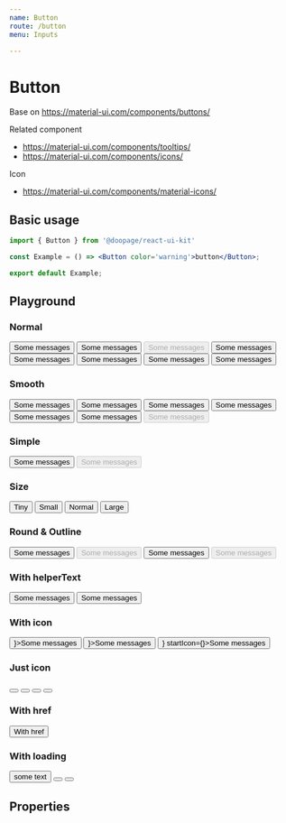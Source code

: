 ```yaml
---
name: Button
route: /button
menu: Inputs

---
```






# Button
Base on https://material-ui.com/components/buttons/

Related component
- https://material-ui.com/components/tooltips/
- https://material-ui.com/components/icons/

Icon
- https://material-ui.com/components/material-icons/

## Basic usage

```jsx
import { Button } from '@doopage/react-ui-kit'

const Example = () => <Button color='warning'>button</Button>;

export default Example;
```

## Playground

### Normal
<Playground>
  <Button color='primary'>Some messages</Button>
  <Button color='info'>Some messages</Button>
  <Button color='warning' disabled>Some messages</Button>
  <Button color='success'>Some messages</Button>
  <Button color='danger'>Some messages</Button>
  <Button color='rose'>Some messages</Button>
  <Button color='gray'>Some messages</Button>
  <Button color='white'>Some messages</Button>
</Playground>

### Smooth
<Playground>
  <Button color='primary' smooth>Some messages</Button>
  <Button color='info' smooth>Some messages</Button>
  <Button color='warning' smooth>Some messages</Button>
  <Button color='success' smooth>Some messages</Button>
  <Button color='danger' smooth>Some messages</Button>
  <Button color='gray' smooth>Some messages</Button>
  <Button color='primary' smooth disabled>Some messages</Button>
</Playground>

### Simple
<Playground>
  <Button simple color='primary'>Some messages</Button>
  <Button simple color='info' disabled>Some messages</Button>
</Playground>

### Size
<Playground>
  <Button size='tiny' color='info'>Tiny</Button>
  <Button size='small' color='success'>Small</Button>
  <Button size='normal' color='warning'>Normal</Button>
  <Button size='large' color='danger'>Large</Button>
</Playground>

### Round & Outline
<Playground>
  <Button round>Some messages</Button>
  <Button round disabled color='success'>Some messages</Button>
  <Button outline>Some messages</Button>
  <Button outline disabled>Some messages</Button>
</Playground>

### With helperText
<Playground>
  <Button fullWidth upcaseText helperText='this is heplerText'>Some messages</Button>
  <Button helperText='this is heplerText' placement='right'>Some messages</Button>
</Playground>

### With icon
<Playground>
  <Button color='info' startIcon={<AdbIcon />}>Some messages</Button>
  <Button color='success' simple endIcon={<AdbIcon />}>Some messages</Button>
  <Button color='success' outline endIcon={<AdbIcon />} startIcon={<AdbIcon />}>Some messages</Button>
</Playground>

### Just icon
<Playground>
  <Button justIcon size='tiny' color='info' outline><AdbIcon /></Button>
  <Button justIcon size='small' color='success' simple><AdbIcon /></Button>
  <Button justIcon size='normal' color='warning' round><AdbIcon /></Button>
  <Button justIcon size='large' color='danger'><AdbIcon /></Button>
</Playground>

### With href
<Playground>
  <Button href='https://www.npmjs.com/package/@doopage/react-ui-kit'>With href</Button>
</Playground>

### With loading
<Playground>
  <Button loading>some text</Button>
  <Button loading justIcon><AdbIcon /></Button>
  <Button loading justIcon size='small'><AdbIcon /></Button>
</Playground>

## Properties

<Props of={Button} table/>

